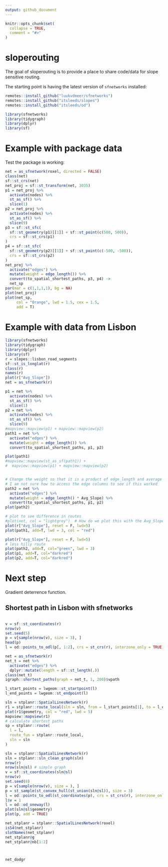 ```yaml
---
output: github_document
---
```


<!-- README.md is generated from README.Rmd. Please edit that file -->

```r
knitr::opts_chunk$set(
  collapse = TRUE,
  comment = "#>"
)
```

# sloperouting

<!-- badges: start -->
<!-- badges: end -->

The goal of sloperouting is to provide a place to share code/data for slope sensitive routing.

The starting point is having the latest version of `sfnetworks` installed:

```r
remotes::install_github("luukvdmeer/sfnetworks")
remotes::install_github("itsleeds/slopes")
remotes::install_github("itsleeds/od")
```

```r
library(sfnetworks)
library(tidygraph)
library(dplyr)
library(sf)
```

# Example with package data

Test the package is working:

```r
net = as_sfnetwork(roxel, directed = FALSE)
class(net)
sf::st_crs(net)
net_proj = sf::st_transform(net, 3035)
p1 = net_proj %>%  
  activate(nodes) %>%  
  st_as_sf() %>%  
  slice(1)  
p2 = net_proj %>%  
  activate(nodes) %>%  
  st_as_sf() %>%  
  slice(9)  
p3 = sf::st_sfc(  
  sf::st_geometry(p1)[[1]] + sf::st_point(c(500, 500)),  
  crs = sf::st_crs(p1)  
)  
p4 = sf::st_sfc(  
  sf::st_geometry(p2)[[1]] + sf::st_point(c(-500, -500)),  
  crs = sf::st_crs(p2)  
)  
net_proj %>%  
  activate("edges") %>%  
  mutate(weight = edge_length()) %>%  
  convert(to_spatial_shortest_paths, p3, p4) ->  
  net_sp  
par(mar = c(1,1,1,1), bg = NA)  
plot(net_proj)  
plot(net_sp,
     col = "Orange", lwd = 1.5, cex = 1.5,
     add = T)
```

# Example with data from Lisbon

```r
library(sfnetworks)
library(tidygraph)
library(dplyr)
library(sf)
r = slopes::lisbon_road_segments
sf::st_is_longlat(r)
class(r)
names(r)
plot(r["Avg_Slope"])
net = as_sfnetwork(r)

p1 = net %>%  
  activate(nodes) %>%  
  st_as_sf() %>%  
  slice(1)  
p2 = net %>%  
  activate(nodes) %>%  
  st_as_sf() %>%  
  slice(9)
#mapview::mapview(p1) + mapview::mapview(p2)
path1 = net %>%  
  activate("edges") %>%  
  mutate(weight = edge_length()) %>%  
  convert(to_spatial_shortest_paths, p1, p2)

plot(path1)
#mapview::mapview(st_as_sf(path1)) +
#  mapview::mapview(p1) + mapview::mapview(p2)


# Change the weight so that it is a product of edge_length and average slope.
# I am not sure how to access the edge columns to see if this worked
path2 = net %>%
  activate("edges") %>%
  mutate(weight = edge_length() * Avg_Slope) %>%
  convert(to_spatial_shortest_paths, p1, p2)
plot(path2)

# plot to see difference in routes
#plot(net, col = "lightgrey")  # How do we plot this with the Avg_Slope as a variable
plot(r["Avg_Slope"], reset = F, lwd=5)
plot(path1, add=T, lwd = 3, col = "red")
```

```r
plot(r["Avg_Slope"], reset = F, lwd=5)
# less hilly route
plot(path2, add=T, col="green", lwd = 3)
plot(p1, add=T, col="darkred")
plot(p2, add=T, col="darkred")
```

# Next step

Gradient deterrence function.


## Shortest path in Lisbon with sfnetworks

```r

```



```r
v = sf::st_coordinates(r)
nrow(v)
set.seed(5)
p = v[sample(nrow(v), size = 3), ]
head(p)
l = od::points_to_odl(p[, 1:2], crs = st_crs(r), interzone_only = TRUE)

net = as_sfnetwork(r)
net_t = net %>%
  activate("edges") %>%
  dplyr::mutate(length = sf::st_length(.))
class(net_t)
igraph::shortest_paths(graph = net_t, 1, 200)$vpath

l_start_points = lwgeom::st_startpoint(l)
l_end_points = lwgeom::st_endpoint(l)
```

```r
sln = stplanr::SpatialLinesNetwork(r)
r1 = stplanr::route_local(sln = sln, from = l_start_points[1], to = l_end_points[2])
plot(r1$geometry, col = "red", lwd = 5)
mapview::mapview(r1)
# calculate shortest paths
sp = stplanr::route(
  l = l,
  route_fun = stplanr::route_local,
  sln = sln
)

sln = stplanr::SpatialLinesNetwork(r)
sln = stplanr::sln_clean_graph(sln)
nrow(r)
nrow(sln@sl) # simple graph
v = sf::st_coordinates(sln@sl)
nrow(v)
set.seed(8)
p = v[sample(nrow(v), size = ), ]
p = st_sample(st_convex_hull(st_union(sln@sl)), size = 3)
l = od::points_to_odl(st_coordinates(p), crs = st_crs(r), interzone_only = TRUE)
l$v = 1
l = od::od_oneway(l)
plot(sln@sl$geometry)
plot(p, add = TRUE)
```




```r
net_stplanr = stplanr::SpatialLinesNetwork(roxel)
isS4(net_stplanr)
slotNames(net_stplanr)
net_stplanr@g
net_stplanr@nb[1:2]



net_dodgr
```



